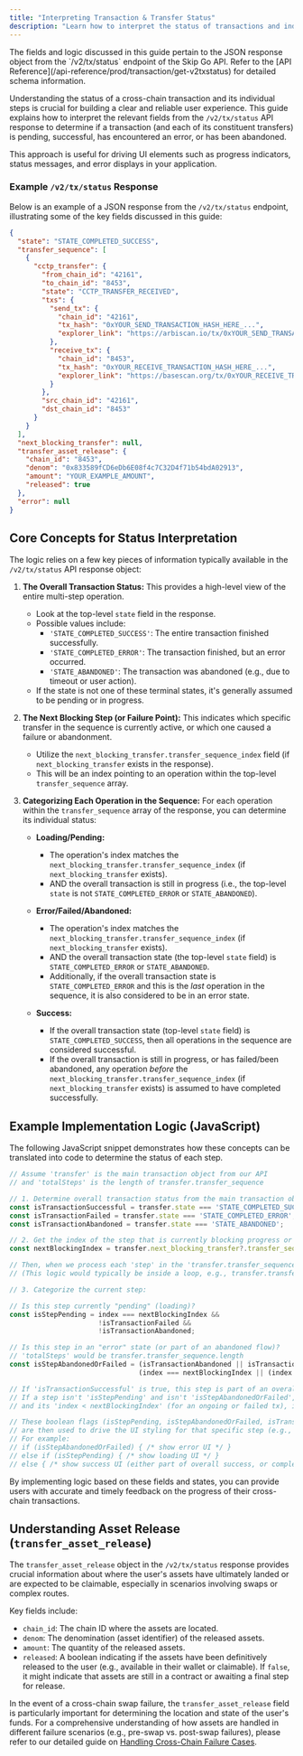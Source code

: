 ```yaml
---
title: "Interpreting Transaction & Transfer Status"
description: "Learn how to interpret the status of transactions and individual transfer steps from the Skip Go API's /v2/tx/status endpoint to provide accurate feedback to users."
---
```


<Info>
The fields and logic discussed in this guide pertain to the JSON response object from the `/v2/tx/status` endpoint of the Skip Go API. Refer to the [API Reference](/api-reference/prod/transaction/get-v2txstatus) for detailed schema information.
</Info>

Understanding the status of a cross-chain transaction and its individual steps is crucial for building a clear and reliable user experience. This guide explains how to interpret the relevant fields from the `/v2/tx/status` API response to determine if a transaction (and each of its constituent transfers) is pending, successful, has encountered an error, or has been abandoned.

This approach is useful for driving UI elements such as progress indicators, status messages, and error displays in your application.

### Example `/v2/tx/status` Response

Below is an example of a JSON response from the `/v2/tx/status` endpoint, illustrating some of the key fields discussed in this guide:

```json
{
  "state": "STATE_COMPLETED_SUCCESS",
  "transfer_sequence": [
    {
      "cctp_transfer": {
        "from_chain_id": "42161",
        "to_chain_id": "8453",
        "state": "CCTP_TRANSFER_RECEIVED",
        "txs": {
          "send_tx": {
            "chain_id": "42161",
            "tx_hash": "0xYOUR_SEND_TRANSACTION_HASH_HERE_...",
            "explorer_link": "https://arbiscan.io/tx/0xYOUR_SEND_TRANSACTION_HASH_HERE_..."
          },
          "receive_tx": {
            "chain_id": "8453",
            "tx_hash": "0xYOUR_RECEIVE_TRANSACTION_HASH_HERE_...",
            "explorer_link": "https://basescan.org/tx/0xYOUR_RECEIVE_TRANSACTION_HASH_HERE_..."
          }
        },
        "src_chain_id": "42161",
        "dst_chain_id": "8453"
      }
    }
  ],
  "next_blocking_transfer": null,
  "transfer_asset_release": {
    "chain_id": "8453",
    "denom": "0x833589fCD6eDb6E08f4c7C32D4f71b54bdA02913",
    "amount": "YOUR_EXAMPLE_AMOUNT",
    "released": true
  },
  "error": null
}
```

## Core Concepts for Status Interpretation

The logic relies on a few key pieces of information typically available in the `/v2/tx/status` API response object:

1.  **The Overall Transaction Status:** This provides a high-level view of the entire multi-step operation.
    *   Look at the top-level `state` field in the response.
    *   Possible values include:
        *   `'STATE_COMPLETED_SUCCESS'`: The entire transaction finished successfully.
        *   `'STATE_COMPLETED_ERROR'`: The transaction finished, but an error occurred.
        *   `'STATE_ABANDONED'`: The transaction was abandoned (e.g., due to timeout or user action).
    *   If the state is not one of these terminal states, it's generally assumed to be pending or in progress.

2.  **The Next Blocking Step (or Failure Point):** This indicates which specific transfer in the sequence is currently active, or which one caused a failure or abandonment.
    *   Utilize the `next_blocking_transfer.transfer_sequence_index` field (if `next_blocking_transfer` exists in the response).
    *   This will be an index pointing to an operation within the top-level `transfer_sequence` array.

3.  **Categorizing Each Operation in the Sequence:** For each operation within the `transfer_sequence` array of the response, you can determine its individual status:

    *   **Loading/Pending:**
        *   The operation's index matches the `next_blocking_transfer.transfer_sequence_index` (if `next_blocking_transfer` exists).
        *   AND the overall transaction is still in progress (i.e., the top-level `state` is not `STATE_COMPLETED_ERROR` or `STATE_ABANDONED`).

    *   **Error/Failed/Abandoned:**
        *   The operation's index matches the `next_blocking_transfer.transfer_sequence_index` (if `next_blocking_transfer` exists).
        *   AND the overall transaction state (the top-level `state` field) is `STATE_COMPLETED_ERROR` or `STATE_ABANDONED`.
        *   Additionally, if the overall transaction state is `STATE_COMPLETED_ERROR` and this is the *last* operation in the sequence, it is also considered to be in an error state.

    *   **Success:**
        *   If the overall transaction state (top-level `state` field) is `STATE_COMPLETED_SUCCESS`, then all operations in the sequence are considered successful.
        *   If the overall transaction is still in progress, or has failed/been abandoned, any operation *before* the `next_blocking_transfer.transfer_sequence_index` (if `next_blocking_transfer` exists) is assumed to have completed successfully.

## Example Implementation Logic (JavaScript)

The following JavaScript snippet demonstrates how these concepts can be translated into code to determine the status of each step.

```javascript
// Assume 'transfer' is the main transaction object from our API
// and 'totalSteps' is the length of transfer.transfer_sequence

// 1. Determine overall transaction status from the main transaction object
const isTransactionSuccessful = transfer.state === 'STATE_COMPLETED_SUCCESS';
const isTransactionFailed = transfer.state === 'STATE_COMPLETED_ERROR';
const isTransactionAbandoned = transfer.state === 'STATE_ABANDONED';

// 2. Get the index of the step that is currently blocking progress or has failed
const nextBlockingIndex = transfer.next_blocking_transfer?.transfer_sequence_index;

// Then, when we process each 'step' in the 'transfer.transfer_sequence' at a given 'index':
// (This logic would typically be inside a loop, e.g., transfer.transfer_sequence.forEach((step, index) => { ... }))

// 3. Categorize the current step:

// Is this step currently "pending" (loading)?
const isStepPending = index === nextBlockingIndex && 
                      !isTransactionFailed && 
                      !isTransactionAbandoned;

// Is this step in an "error" state (or part of an abandoned flow)?
// 'totalSteps' would be transfer.transfer_sequence.length
const isStepAbandonedOrFailed = (isTransactionAbandoned || isTransactionFailed) && 
                                (index === nextBlockingIndex || (index === totalSteps - 1 && isTransactionFailed));

// If 'isTransactionSuccessful' is true, this step is part of an overall successful transaction.
// If a step isn't 'isStepPending' and isn't 'isStepAbandonedOrFailed', 
// and its 'index < nextBlockingIndex' (for an ongoing or failed tx), it's also implicitly a success.

// These boolean flags (isStepPending, isStepAbandonedOrFailed, isTransactionSuccessful)
// are then used to drive the UI styling for that specific step (e.g., node color, edge animation, icons).
// For example:
// if (isStepAbandonedOrFailed) { /* show error UI */ }
// else if (isStepPending) { /* show loading UI */ }
// else { /* show success UI (either part of overall success, or completed before a pending/error state) */ }
```

By implementing logic based on these fields and states, you can provide users with accurate and timely feedback on the progress of their cross-chain transactions.

## Understanding Asset Release (`transfer_asset_release`)

The `transfer_asset_release` object in the `/v2/tx/status` response provides crucial information about where the user's assets have ultimately landed or are expected to be claimable, especially in scenarios involving swaps or complex routes.

Key fields include:
- `chain_id`: The chain ID where the assets are located.
- `denom`: The denomination (asset identifier) of the released assets.
- `amount`: The quantity of the released assets.
- `released`: A boolean indicating if the assets have been definitively released to the user (e.g., available in their wallet or claimable). If `false`, it might indicate that assets are still in a contract or awaiting a final step for release.

In the event of a cross-chain swap failure, the `transfer_asset_release` field is particularly important for determining the location and state of the user's funds. For a comprehensive understanding of how assets are handled in different failure scenarios (e.g., pre-swap vs. post-swap failures), please refer to our detailed guide on [Handling Cross-Chain Failure Cases](./handling-cross-chain-failure-cases.mdx). 
